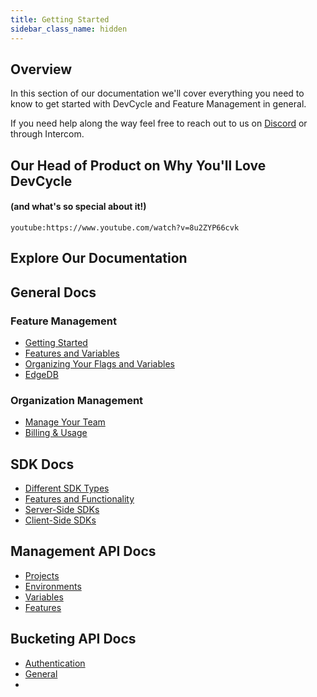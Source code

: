 ```yaml
---
title: Getting Started
sidebar_class_name: hidden
---
```


## Overview

In this section of our documentation we'll cover everything you need to know to get started with DevCycle and Feature Management in general.

If you need help along the way feel free to reach out to us on [Discord](https://discord.gg/pKK4fJgGxG) or through Intercom.

## Our Head of Product on Why You'll Love DevCycle
#### (and what's so special about it!)

`youtube:https://www.youtube.com/watch?v=8u2ZYP66cvk`

## Explore Our Documentation

## General Docs

### Feature Management
 - [Getting Started](/home/feature-management/getting-started/creating-an-account)
 - [Features and Variables](/home/feature-management/features-and-variables/targeting-users)
 - [Organizing Your Flags and Variables](/home/feature-management/organizing-your-flags-and-variables/feature-dashboard)
 - [EdgeDB](/home/feature-management/edgedb/what-is-edgedb)


 ### Organization Management
 - [Manage Your Team](/home/your-organization/manage-team/team-members)
 - [Billing & Usage](/home/your-organization/billing-usage)

## SDK Docs
- [Different SDK Types](/sdk)
- [Features and Functionality](/sdk/features)
- [Server-Side SDKs](/sdk/server-side-sdks/node)
- [Client-Side SDKs](/sdk/client-side-sdks/javascript)


## Management API Docs
- [Projects](/management-api/#tag/Projects)
- [Environments](/management-api/#tag/Environments)
- [Variables](/management-api/#tag/Variables)
- [Features](/management-api/#tag/Features)


## Bucketing API Docs
- [Authentication](/bucketing-api/#section/Authentication)
- [General](/bucketing-api/#tag/devcycle)
- 